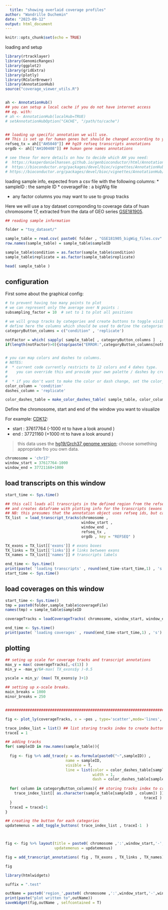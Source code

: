 ```yaml
---
  title: "showing overlaid coverage profiles"
author: "Wandrille Duchemin"
date: "2023-09-12"
output: html_document
---
```

  
```r
knitr::opts_chunk$set(echo = TRUE)
```

loading and setup

```r
library(rtracklayer)
library(GenomicRanges)
library(ggplot2)
library(gridExtra)
library(plotly)
library(RColorBrewer)
library(AnnotationHub)
source("coverage_viewer_utils.R")


ah <- AnnotationHub() 
## you can setup a local cache if you do not have internet access
## eg. with:
# ah <- AnnotationHub(localHub=TRUE)
# setAnnotationHubOption("CACHE", "/path/to/cache")


## loading up specific annotation we will use.
## This is set up for human genes but should be changed acccording to your data.
refseq_tx = ah[["AH5040"]] ## hg19 refseq transcripts annotations 
orgdb <- ah[["AH100408"]] ## human gene names annotations

# see these for more details on how to decide which AH you need:
#  https://kasperdanielhansen.github.io/genbioconductor/html/AnnotationHub.html
#  https://bioconductor.org/packages/devel/bioc/vignettes/AnnotationHub/inst/doc/AnnotationHub-HOWTO.html
# https://bioconductor.org/packages/devel/bioc/vignettes/AnnotationHub/inst/doc/AnnotationHub.html

```

loading sample info, expected from a csv file with the following columns:
 * sampleID : the sample ID
 * coverageFile : a bigWig file

+ any factor columns you may want to use to group tracks 


Here we will use a toy dataset correponding to coverage data of huan chromosome 17, extracted from the data of GEO series [GSE181905](https://www.ncbi.nlm.nih.gov/geo/query/acc.cgi?acc=GSE181905).


```r
## reading sample information

folder = "toy_dataset/"

sample_table = read.csv( paste0( folder , "GSE181905_bigWig_files.csv" ))
row.names(sample_table) = sample_table$sampleID

sample_table$condition = as.factor(sample_table$condition)
sample_table$replicate = as.factor(sample_table$replicate)

head( sample_table )
```

## configuration

First some about the graphical config:
```r
# to prevent having too many points to plot
# we can represent only the average over N points : 
subsampling_factor = 10  # set to 1 to plot all positions

# we will group tracks by categories and create buttons to toggle visibility of each category.
# define here the columns which should be used to define the categories:
categoryButton_columns = c("condition" , 'replicate')

notFactor = which( sapply( sample_table[ , categoryButton_columns ]  , class) !='factor' )
if(length(notFactor)>0){stop(paste("ERROR:",categoryButton_columns[notFactor],"are not factors. columns for buttons must be factors."))}


# you can map colors and dashes to columns.
# NOTES:
#  * current code currently restricts to 12 colors and 4 dahes type.
#    you can override this and provide your own palette / dashes by creating a color_dashes_table dataframe with sampleID as row names, a color and a dash column
# 
#  * if you don't want to make the color or dash change, set the color_column or dashes_column to NULL 
color_column = 'condition'
dashes_column = 'replicate'

color_dashes_table = make_color_dashes_table( sample_table, color_column , dashes_column )
```

Define the chromosome, start and end of the window you want to visualize

For example: [CDK12](https://grch37.ensembl.org/Homo_sapiens/Gene/Summary?db=core;g=ENSG00000167258;r=17:37617764-37721160):
  
  * start : 37617764 (-1000 nt to have a look around )
  * end : 37721160 (+1000 nt to have a look around )

> this data uses the [hg19/Grch37 genome version](https://grch37.ensembl.org/Homo_sapiens/Info/Index?db=core); choose something appropriate fro you own data.

```r
chromosome = 'chr17'
window_start = 37617764-1000
window_end = 37721160+1000
```

## load transcripts on this window

```r
start_time <- Sys.time()

## this call loads all transcripts in the defined region from the refseq_tx 
## and creates dataframe with plotting info for the transcripts (exons boxes, links between exons and transcripts labels)
## NB: this presumes that the annotation object uses refseq ids, but can be changed with the key argument 
TX_list  = load_transcript_tracks(chromosome ,
                                  window_start , 
                                  window_end , 
                                  refseq_tx , 
                                  orgdb , key = "REFSEQ" )

TX_exons = TX_list[['exons']] # exons boxes 
TX_links = TX_list[['links']] # links between exons
TX_names = TX_list[['names']] # transcripts labels

end_time <- Sys.time()
print(paste( 'loading transcripts' , round(end_time-start_time,1) , 's') )
start_time <- Sys.time()
```
## load coverages on this window

```r
start_time <- Sys.time()
tmp = paste0(folder,sample_table$coverageFile)
names(tmp) = sample_table$sampleID 

coverageTracks = loadCoverageTracks( chromosome, window_start, window_end , tmp , subsample_factor = subsampling_factor  )

end_time <- Sys.time()
print(paste( 'loading coverages' , round(end_time-start_time,1) , 's') )
```
## plotting

```r

## seting up scale for coverage tracks and transcript annotations
max_y = max( coverageTracks[,-c(1)] )
min_y = -max_y/6#-max( TX_exons$y )-0.5

yscale = min_y/ (max( TX_exons$y )+1)

## setting up x-scale breaks.
main_breaks = 1000
minor_breaks = 250


###################################################################################

fig <- plot_ly(coverageTracks, x = ~pos , type='scatter',mode='lines', visible = F) 

trace_index_list = list() ## list storing tracks index to create button that makes them appear/disappear
traceI = 1

## adding tracks 
for( sampleID in row.names(sample_table)){
  
  fig <- fig %>% add_trace(y = as.formula(paste0("~",sampleID)) , 
                           name = sampleID, 
                           visible = T,
                           line = list(color = color_dashes_table[sampleID , "color"], 
                                       width = 1,
                                       dash = color_dashes_table[sampleID , "dash"] ))
  
  for( column in categoryButton_columns){ ## storing tracks index to create button that makes them appear/disappear
    trace_index_list[[ as.character(sample_table[sampleID , column]) ]] = c( trace_index_list[[ as.character( sample_table[sampleID , column] ) ]],
                                                              traceI ) 
  }
  traceI = traceI+1
}

## creating the button for each categories 
updatemenus = add_toggle_buttons( trace_index_list , traceI-1  )



fig <- fig %>% layout(title = paste0( chromosome ,':',window_start,'-',window_end, ' - average over ' , subsampling_factor, 'nt.'), showlegend = FALSE,
                      updatemenus = updatemenus) 

fig = add_transcript_annotations( fig , TX_exons , TX_links , TX_names)

fig
```

```r
library(htmlwidgets)

suffix = ".test"

outName = paste0('region_',paste0( chromosome ,':',window_start,'-',window_end),suffix,".html")
print(paste("plot written to",outName))
saveWidget(fig,outName , selfcontained = T)

```
